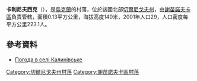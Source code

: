 {{coord|52|16|5|N|32|25|10|E|scale:100000|display=title}}

'''卡利尼夫西克'''（{{lang-uk|Калинівське}}），是[[烏克蘭|烏克蘭]]的村落，位於該國北部[[切爾尼戈夫州|切爾尼戈夫州]]，由[[謝苗諾夫卡區|謝苗諾夫卡區]]負責管轄，面積0.13平方公里，海拔高度140米，2001年人口29，人口密度每平方公里223.1人。

==參考資料==
* [http://weather.in.ua/ua/chernigovskaja/9841 Погода в селі Калинівське] {{Wayback|url=http://weather.in.ua/ua/chernigovskaja/9841 |date=20111220124338 }}

[[Category:切爾尼戈夫州村落|Category:切爾尼戈夫州村落]]
[[Category:謝苗諾夫卡區村落|Category:謝苗諾夫卡區村落]]


{{Chernihiv-geo-stub}}